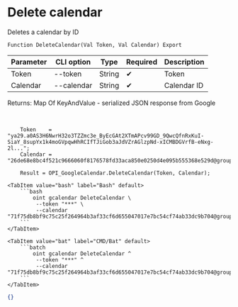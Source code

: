﻿---
sidebar_position: 5
description: Delete calendar and other functions to work with Google Calendar in the Open Integration Package, a free open-source integration library for 1C:Enterprise 8, OneScript and CLI
keywords: [1C, 1С, 1С:Enterprise, 1С:Enterprise 8.3, API, Integration, Services, Exchange, OneScript, CLI, Google Calendar]
---


# Delete calendar
 Deletes a calendar by ID



`Function DeleteCalendar(Val Token, Val Calendar) Export`

  | Parameter | CLI option | Type | Required | Description |
  |-|-|-|-|-|
  | Token | --token | String | &#x2714; | Token |
  | Calendar | --calendar | String | &#x2714; | Calendar ID |

  
  Returns:  Map Of KeyAndValue - serialized JSON response from Google

<br/>




```bsl title="1C:Enterprise/OneScript code example"
    Token    = "ya29.a0AS3H6NwrH32o3TZZmc3e_ByEcGAt2XTmAPcv99GD_9QwcQfnRxKuI-SiaY_8supYx1k4moGVpqwHhRCIfTJiGob3aJdVZrAGlzpNd-xICMBDGVrfB-eNxg-2l...";
    Calendar = "26de68e8bc4f521c9666060f8176578fd33aca850e0250d4e095b555368e529d@group.calendar.google.com";

    Result = OPI_GoogleCalendar.DeleteCalendar(Token, Calendar);
```
 

 <Tabs>
  
    <TabItem value="bash" label="Bash" default>
        ```bash
            oint gcalendar DeleteCalendar \
             --token "***" \
             --calendar "71f75db8bf9c75c25f264964b3af33cf6d655047017e7bc54cf74ab33dc9b704@group.calendar.google.com"
        ```
    </TabItem>
  
    <TabItem value="bat" label="CMD/Bat" default>
        ```batch
            oint gcalendar DeleteCalendar ^
             --token "***" ^
             --calendar "71f75db8bf9c75c25f264964b3af33cf6d655047017e7bc54cf74ab33dc9b704@group.calendar.google.com"
        ```
    </TabItem>
</Tabs>


```json title="Result"
{}
```
